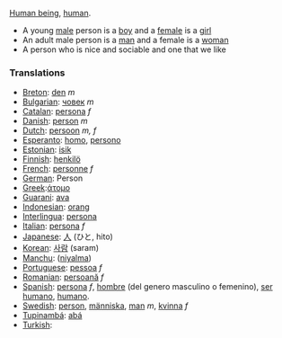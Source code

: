 [[w:human being|Human being]], [[w:human|human]]. 

* A young [[male]] person is a [[boy]] and a [[female]] is a [[girl]]
* An adult male person is a [[man]] and a female is a [[woman]]
* A person who is nice and sociable and one that we like

===Translations===
*[[Breton]]: [[den]] ''m''
*[[Bulgarian]]: [[човек]] ''m''
*[[Catalan]]: [[persona]] ''f''
*[[Danish]]: [[person]] ''m''
*[[Dutch]]: [[persoon]] ''m, f''
*[[Esperanto]]: [[homo]], [[persono]]
*[[Estonian]]: [[isik]]
*[[Finnish]]: [[henkilö]]
*[[French]]: [[personne]] ''f''
*[[German]]: Person
*[[Greek]]:[[άτομο]]
*[[Guarani]]: [[ava]]
*[[Indonesian]]: [[orang]]
*[[Interlingua]]: [[persona]]
*[[Italian]]: [[persona]] ''f''
*[[Japanese]]: [[人]] (ひと, hito)
*[[Korean]]: [[사람]] (saram)
*[[Manchu]]: ([[niyalma]])
*[[Portuguese]]: [[pessoa]] ''f''
*[[Romanian]]: [[persoană]] ''f''
*[[Spanish]]: [[persona]] ''f'', [[hombre]] (del genero masculino o femenino),  [[ser humano]], [[humano]].
*[[Swedish]]: [[person]], [[människa]], [[man]] ''m'', [[kvinna]] ''f''
*[[Tupinambá]]: [[abá]]
*[[Turkish]]: [[]]